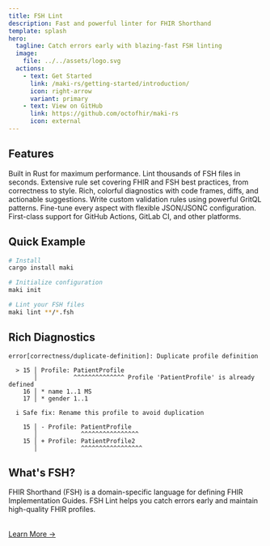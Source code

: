 ```yaml
---
title: FSH Lint
description: Fast and powerful linter for FHIR Shorthand
template: splash
hero:
  tagline: Catch errors early with blazing-fast FSH linting
  image:
    file: ../../assets/logo.svg
  actions:
    - text: Get Started
      link: /maki-rs/getting-started/introduction/
      icon: right-arrow
      variant: primary
    - text: View on GitHub
      link: https://github.com/octofhir/maki-rs
      icon: external
---
```



## Features

<CardGrid>
  <Card title="⚡ Blazing Fast" icon="rocket">
    Built in Rust for maximum performance. Lint thousands of FSH files in seconds.
  </Card>

  <Card title="🔍 Comprehensive Rules" icon="puzzle">
    Extensive rule set covering FHIR and FSH best practices, from correctness to style.
  </Card>

  <Card title="🎨 Beautiful Errors" icon="approve-check">
    Rich, colorful diagnostics with code frames, diffs, and actionable suggestions.
  </Card>

  <Card title="🔧 Extensible" icon="setting">
    Write custom validation rules using powerful GritQL patterns.
  </Card>

  <Card title="⚙️ Configurable" icon="seti:config">
    Fine-tune every aspect with flexible JSON/JSONC configuration.
  </Card>

  <Card title="🚀 CI/CD Ready" icon="github">
    First-class support for GitHub Actions, GitLab CI, and other platforms.
  </Card>
</CardGrid>

## Quick Example

```bash
# Install
cargo install maki

# Initialize configuration
maki init

# Lint your FSH files
maki lint **/*.fsh
```

## Rich Diagnostics

```
error[correctness/duplicate-definition]: Duplicate profile definition

  > 15 │ Profile: PatientProfile
       │          ^^^^^^^^^^^^^^ Profile 'PatientProfile' is already defined
    16 │ * name 1..1 MS
    17 │ * gender 1..1

  i Safe fix: Rename this profile to avoid duplication

    15 │ - Profile: PatientProfile
       │            ^^^^^^^^^^^^^^^^
    15 │ + Profile: PatientProfile2
       │            ^^^^^^^^^^^^^^^^^
```

## What's FSH?

FHIR Shorthand (FSH) is a domain-specific language for defining FHIR Implementation Guides.
FSH Lint helps you catch errors early and maintain high-quality FHIR profiles.

<div style="margin-top: 2rem;">
  <a href="/maki-rs/getting-started/introduction/" class="sl-link-button">Learn More →</a>
</div>
